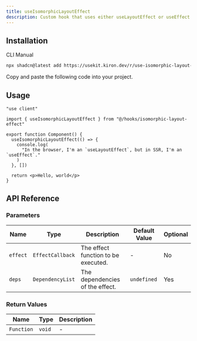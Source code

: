 ```yaml
---
title: useIsomorphicLayoutEffect
description: Custom hook that uses either useLayoutEffect or useEffect based on the environment (client-side or server-side).
---
```


## Installation

<Tabs defaultValue="cli">

<TabsList>
  <TabsTrigger value="cli">CLI</TabsTrigger>
  <TabsTrigger value="manual">Manual</TabsTrigger>
</TabsList>

<TabsContent value="cli">

```bash
npx shadcn@latest add https://usekit.kiron.dev/r/use-isomorphic-layout-effect
```

</TabsContent>

<TabsContent value="manual">

<Steps>

<Step>Copy and paste the following code into your project.</Step>

<ComponentSource name="use-isomorphic-layout-effect" />

</Steps>

</TabsContent>

</Tabs>

## Usage

```tsx {3, 6-10}
"use client"

import { useIsomorphicLayoutEffect } from "@/hooks/isomorphic-layout-effect"

export function Component() {
  useIsomorphicLayoutEffect(() => {
    console.log(
      "In the browser, I'm an `useLayoutEffect`, but in SSR, I'm an `useEffect`."
    )
  }, [])

  return <p>Hello, world</p>
}
```

## API Reference

### Parameters

| Name     | Type             | Description                         | Default Value | Optional |
| -------- | ---------------- | ----------------------------------- | ------------- | -------- |
| `effect` | `EffectCallback` | The effect function to be executed. | -             | No       |
| `deps`   | `DependencyList` | The dependencies of the effect.     | `undefined`   | Yes      |

### Return Values

| Name       | Type   | Description |
| ---------- | ------ | ----------- |
| `Function` | `void` | -           |
